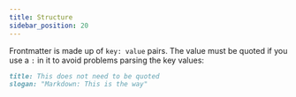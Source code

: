 ```yaml
---
title: Structure
sidebar_position: 20
---
```


Frontmatter is made up of `key: value` pairs.
The value must be quoted if you use a `:` in it to avoid problems parsing the key values:

```md
title: This does not need to be quoted
slogan: "Markdown: This is the way"
```
